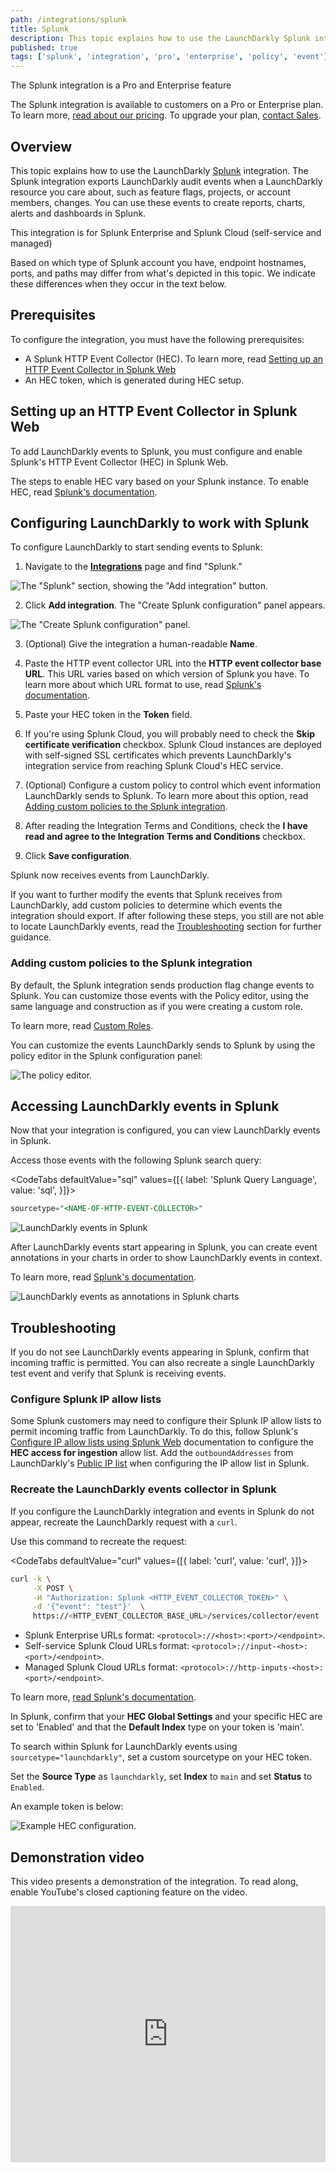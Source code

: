 ```yaml
---
path: /integrations/splunk
title: Splunk
description: This topic explains how to use the LaunchDarkly Splunk integration, which sends audit events when LaunchDarkly resources change.
published: true
tags: ['splunk', 'integration', 'pro', 'enterprise', 'policy', 'event']
---
```


<Callout intent="primary">
<CalloutTitle>The Splunk integration is a Pro and Enterprise feature</CalloutTitle>
<CalloutDescription>

The Splunk integration is available to customers on a Pro or Enterprise plan. To learn more, [read about our pricing](https://launchdarkly.com/pricing/). To upgrade your plan, [contact Sales](https://launchdarkly.com/contact-sales/).

</CalloutDescription>
</Callout>

## Overview

This topic explains how to use the LaunchDarkly [Splunk](https://www.splunk.com/) integration. The Splunk integration exports LaunchDarkly audit events when a LaunchDarkly resource you care about, such as feature flags, projects, or account members, changes. You can use these events to create reports, charts, alerts and dashboards in Splunk.

<Callout intent="info">
<CalloutTitle>This integration is for Splunk Enterprise and Splunk Cloud (self-service and managed)</CalloutTitle>
<CalloutDescription>

Based on which type of Splunk account you have, endpoint hostnames, ports, and paths may differ from what's depicted in this topic. We indicate these differences when they occur in the text below.

</CalloutDescription>
</Callout>

## Prerequisites

To configure the integration, you must have the following prerequisites:

- A Splunk HTTP Event Collector (HEC). To learn more, read [Setting up an HTTP Event Collector in Splunk Web](#setting-up-an-http-event-collector-in-splunk-web)
- An HEC token, which is generated during HEC setup.

## Setting up an HTTP Event Collector in Splunk Web

To add LaunchDarkly events to Splunk, you must configure and enable Splunk's HTTP Event Collector (HEC) in Splunk Web.

The steps to enable HEC vary based on your Splunk instance. To enable HEC, read [Splunk's documentation](https://docs.splunk.com/Documentation/Splunk/latest/Data/UsetheHTTPEventCollector).

## Configuring LaunchDarkly to work with Splunk

To configure LaunchDarkly to start sending events to Splunk:

1. Navigate to the [**Integrations**](https://app.launchdarkly.com/default/integrations) page and find "Splunk."

![The "Splunk" section, showing the "Add integration" button.](splunk-add-integration.png)

2. Click **Add integration**. The "Create Splunk configuration" panel appears.

![The "Create Splunk configuration" panel.](splunk-integration-panel.png)

3. (Optional) Give the integration a human-readable **Name**.

4. Paste the HTTP event collector URL into the **HTTP event collector base URL**. This URL varies based on which version of Splunk you have. To learn more about which URL format to use, read [Splunk's documentation](https://docs.splunk.com/Documentation/Splunk/latest/Data/UsetheHTTPEventCollector#Send_data_to_HTTP_Event_Collector).

5. Paste your HEC token in the **Token** field.

6. If you're using Splunk Cloud, you will probably need to check the **Skip certificate verification** checkbox. Splunk Cloud instances are deployed with self-signed SSL certificates which prevents LaunchDarkly's integration service from reaching Splunk Cloud's HEC service.

7. (Optional) Configure a custom policy to control which event information LaunchDarkly sends to Splunk. To learn more about this option, read [Adding custom policies to the Splunk integration](#adding-custom-policies-to-the-splunk-integration).

8. After reading the Integration Terms and Conditions, check the **I have read and agree to the Integration Terms and Conditions** checkbox.

9. Click **Save configuration**.

Splunk now receives events from LaunchDarkly.

If you want to further modify the events that Splunk receives from LaunchDarkly, add custom policies to determine which events the integration should export. If after following these steps, you still are not able to locate LaunchDarkly events, read the [Troubleshooting](#troubleshooting) section for further guidance.

### Adding custom policies to the Splunk integration

By default, the Splunk integration sends production flag change events to Splunk. You can customize those events with the Policy editor, using the same language and construction as if you were creating a custom role.

To learn more, read [Custom Roles](/home/members/custom-roles).

You can customize the events LaunchDarkly sends to Splunk by using the policy editor in the Splunk configuration panel:

![The policy editor.](splunk-policy-editor.png)

## Accessing LaunchDarkly events in Splunk

Now that your integration is configured, you can view LaunchDarkly events in Splunk.

Access those events with the following Splunk search query:

<CodeTabs defaultValue="sql" values={[{
  label: 'Splunk Query Language',
  value: 'sql',
}]}>
<CodeTabItem value="sql">

```sql
sourcetype="<NAME-OF-HTTP-EVENT-COLLECTOR>"
```

</CodeTabItem>
</CodeTabs>

![LaunchDarkly events in Splunk](launchdarkly-in-splunk.png)

After LaunchDarkly events start appearing in Splunk, you can create event annotations in your charts in order to show LaunchDarkly events in context.

To learn more, read [Splunk's documentation](https://docs.splunk.com/Documentation/Splunk/latest/Viz/ChartEventAnnotations).

![LaunchDarkly events as annotations in Splunk charts](ld-events-in-context-in-splunk.png)

## Troubleshooting

If you do not see LaunchDarkly events appearing in Splunk, confirm that incoming traffic is permitted. You can also recreate a single LaunchDarkly test event and verify that Splunk is receiving events.

### Configure Splunk IP allow lists

Some Splunk customers may need to configure their Splunk IP allow lists to permit incoming traffic from LaunchDarkly. To do this, follow Splunk's [Configure IP allow lists using Splunk Web](https://docs.splunk.com/Documentation/SplunkCloud/latest/Admin/ConfigureIPAllowList) documentation to configure the **HEC access for ingestion** allow list. Add the `outboundAddresses` from LaunchDarkly's [Public IP list](/home/advanced/public-ip-list) when configuring the IP allow list in Splunk.

### Recreate the LaunchDarkly events collector in Splunk

If you configure the LaunchDarkly integration and events in Splunk do not appear, recreate the LaunchDarkly request with a `curl`.

Use this command to recreate the request:

<CodeTabs defaultValue="curl" values={[{
  label: 'curl',
  value: 'curl',
}]}>
<CodeTabItem value="curl">

```bash
curl -k \
     -X POST \
     -H "Authorization: Splunk <HTTP_EVENT_COLLECTOR_TOKEN>" \
     -d '{"event": "test"}'  \
     https://<HTTP_EVENT_COLLECTOR_BASE_URL>/services/collector/event
```

</CodeTabItem>
</CodeTabs>

- Splunk Enterprise URLs format: `<protocol>://<host>:<port>/<endpoint>`.
- Self-service Splunk Cloud URLs format: `<protocol>://input-<host>:<port>/<endpoint>`.
- Managed Splunk Cloud URLs format: `<protocol>://http-inputs-<host>:<port>/<endpoint>`.

To learn more, [read Splunk's documentation](https://docs.splunk.com/Documentation/Splunk/latest/Data/UsetheHTTPEventCollector#Send_data_to_HTTP_Event_Collector).

In Splunk, confirm that your **HEC Global Settings** and your specific HEC are set to 'Enabled' and that the **Default Index** type on your token is 'main'.

To search within Splunk for LaunchDarkly events using `sourcetype="launchdarkly"`, set a custom sourcetype on your HEC token.

Set the **Source Type** as `launchdarkly`, set **Index** to `main` and set **Status** to `Enabled`.

An example token is below:

![Example HEC configuration.](splunk-hec-config.png)

## Demonstration video

This video presents a demonstration of the integration. To read along, enable YouTube's closed captioning feature on the video.

<iframe
  width="100%"
  height="410"
  src="https://www.youtube.com/embed/Xob-rSN_oDU?cc_load_policy=1"
  frameborder="0"
  allow="accelerometer; autoplay; encrypted-media; gyroscope; picture-in-picture"
  allowfullscreen
></iframe>
